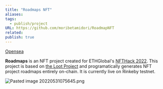 ```yaml
---
title: "Roadmaps NFT"
aliases:
tags:
  - publish/project
URL: https://github.com/moribetamidori/RoadmapNFT
related:
publish: true
---
```




[Opensea](https://testnets.opensea.io/collection/roadmaps-v3)

**Roadmaps** is an NFT project created for ETHGlobal's [NFTHack 2022](https://nft.ethglobal.co/). This project is based on [the Loot Project](https://www.lootproject.com/) and programatically generates NFT project roadmaps entirely on-chain. It is currently live on Rinkeby testnet.

<img src="/images/Pasted image 20220531075645.png" alt="Pasted image 20220531075645.png" className="max-w-full h-auto border border-gray-700 my-3 rounded" />